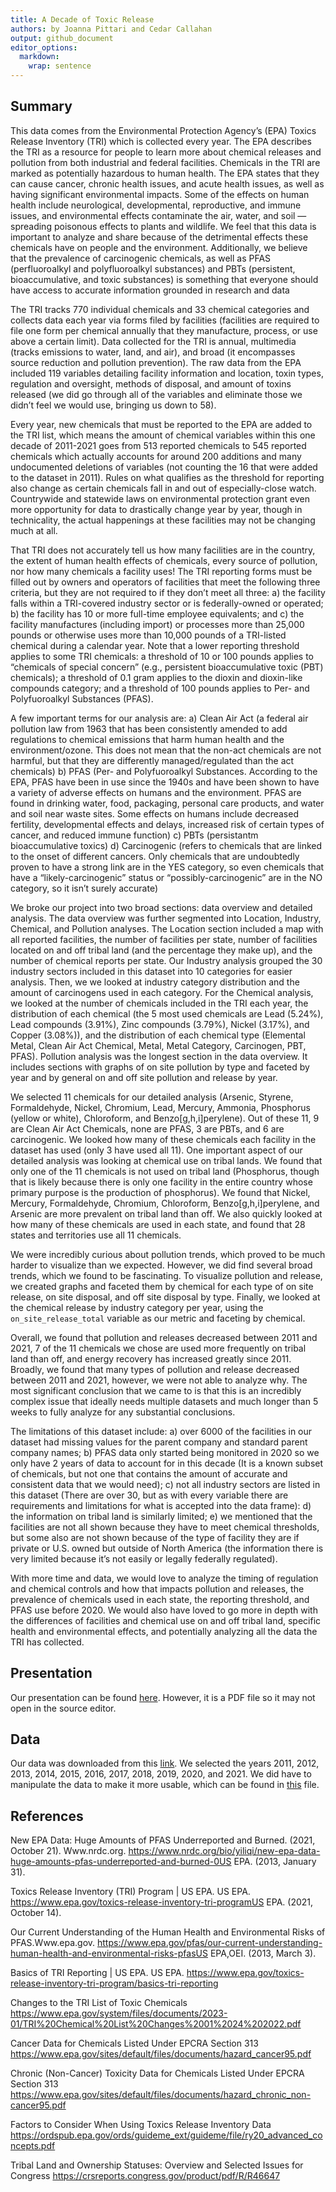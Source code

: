 ```yaml
---
title: A Decade of Toxic Release
authors: by Joanna Pittari and Cedar Callahan
output: github_document
editor_options: 
  markdown: 
    wrap: sentence
---
```


## Summary

This data comes from the Environmental Protection Agency's (EPA) Toxics Release Inventory (TRI) which is collected every year.
The EPA describes the TRI as a resource for people to learn more about chemical releases and pollution from both industrial and federal facilities.
Chemicals in the TRI are marked as potentially hazardous to human health.
The EPA states that they can cause cancer, chronic health issues, and acute health issues, as well as having significant environmental impacts.
Some of the effects on human health include neurological, developmental, reproductive, and immune issues, and environmental effects contaminate the air, water, and soil --- spreading poisonous effects to plants and wildlife.
We feel that this data is important to analyze and share because of the detrimental effects these chemicals have on people and the environment.
Additionally, we believe that the prevalence of carcinogenic chemicals, as well as PFAS (perfluoroalkyl and polyfluoroalkyl substances) and PBTs (persistent, bioaccumulative, and toxic substances) is something that everyone should have access to accurate information grounded in research and data

The TRI tracks 770 individual chemicals and 33 chemical categories and collects data each year via forms filed by facilities (facilities are required to file one form per chemical annually that they manufacture, process, or use above a certain limit).
Data collected for the TRI is annual, multimedia (tracks emissions to water, land, and air), and broad (it encompasses source reduction and pollution prevention).
The raw data from the EPA included 119 variables detailing facility information and location, toxin types, regulation and oversight, methods of disposal, and amount of toxins released (we did go through all of the variables and eliminate those we didn't feel we would use, bringing us down to 58).

Every year, new chemicals that must be reported to the EPA are added to the TRI list, which means the amount of chemical variables within this one decade of 2011-2021 goes from 513 reported chemicals to 545 reported chemicals which actually accounts for around 200 additions and many undocumented deletions of variables (not counting the 16 that were added to the dataset in 2011).
Rules on what qualifies as the threshold for reporting also change as certain chemicals fall in and out of especially-close watch.
Countrywide and statewide laws on environmental protection grant even more opportunity for data to drastically change year by year, though in technicality, the actual happenings at these facilities may not be changing much at all.

That TRI does not accurately tell us how many facilities are in the country, the extent of human health effects of chemicals, every source of pollution, nor how many chemicals a facility uses!
The TRI reporting forms must be filled out by owners and operators of facilities that meet the following three criteria, but they are not required to if they don't meet all three: a) the facility falls within a TRI-covered industry sector or is federally-owned or operated; b) the facility has 10 or more full-time employee equivalents; and c) the facility manufactures (including import) or processes more than 25,000 pounds or otherwise uses more than 10,000 pounds of a TRI-listed chemical during a calendar year.
Note that a lower reporting threshold applies to some TRI chemicals: a threshold of 10 or 100 pounds applies to "chemicals of special concern" (e.g., persistent bioaccumulative toxic (PBT) chemicals); a threshold of 0.1 gram applies to the dioxin and dioxin-like compounds category; and a threshold of 100 pounds applies to Per- and Polyfuoroalkyl Substances (PFAS).

A few important terms for our analysis are: a) Clean Air Act (a federal air pollution law from 1963 that has been consistently amended to add regulations to chemical emissions that harm human health and the environment/ozone. This does not mean that the non-act chemicals are not harmful, but that they are differently managed/regulated than the act chemicals) b) PFAS (Per- and Polyfuoroalkyl Substances. According to the EPA, PFAS have been in use since the 1940s and have been shown to have a variety of adverse effects on humans and the environment. PFAS are found in drinking water, food, packaging, personal care products, and water and soil near waste sites. Some effects on humans include decreased fertility, developmental effects and delays, increased risk of certain types of cancer, and reduced immune function) c) PBTs (persistantm bioaccumulative toxics) d) Carcinogenic (refers to chemicals that are linked to the onset of different cancers. Only chemicals that are undoubtedly proven to have a strong link are in the YES category, so even chemicals that have a "likely-carcinogenic" status or "possibly-carcinogenic" are in the NO category, so it isn't surely accurate)

We broke our project into two broad sections: data overview and detailed analysis.
The data overview was further segmented into Location, Industry, Chemical, and Pollution analyses.
The Location section included a map with all reported facilities, the number of facilities per state, number of facilities located on and off tribal land (and the percentage they make up), and the number of chemical reports per state.
Our Industry analysis grouped the 30 industry sectors included in this dataset into 10 categories for easier analysis.
Then, we we looked at industry category distribution and the amount of carcinogens used in each category.
For the Chemical analysis, we looked at the number of chemicals included in the TRI each year, the distribution of each chemical (the 5 most used chemicals are Lead (5.24%), Lead compounds (3.91%), Zinc compounds (3.79%), Nickel (3.17%), and Copper (3.08%)), and the distribution of each chemical type (Elemental Metal, Clean Air Act Chemical, Metal, Metal Category, Carcinogen, PBT, PFAS).
Pollution analysis was the longest section in the data overview.
It includes sections with graphs of on site pollution by type and faceted by year and by general on and off site pollution and release by year.

We selected 11 chemicals for our detailed analysis (Arsenic, Styrene, Formaldehyde, Nickel, Chromium, Lead, Mercury, Ammonia, Phosphorus (yellow or white), Chloroform, and Benzo[g,h,i]perylene).
Out of these 11, 9 are Clean Air Act Chemicals, none are PFAS, 3 are PBTs, and 6 are carcinogenic.
We looked how many of these chemicals each facility in the dataset has used (only 3 have used all 11).
One important aspect of our detailed analysis was looking at chemical use on tribal lands.
We found that only one of the 11 chemicals is not used on tribal land (Phosphorus, though that is likely because there is only one facility in the entire country whose primary purpose is the production of phosphorus).
We found that Nickel, Mercury, Formaldehyde, Chromium, Chloroform, Benzo[g,h,i]perylene, and Arsenic are more prevalent on tribal land than off.
We also quickly looked at how many of these chemicals are used in each state, and found that 28 states and territories use all 11 chemicals.

We were incredibly curious about pollution trends, which proved to be much harder to visualize than we expected.
However, we did find several broad trends, which we found to be fascinating.
To visualize pollution and release, we created graphs and faceted them by chemical for each type of on site release, on site disposal, and off site disposal by type.
Finally, we looked at the chemical release by industry category per year, using the `on_site_release_total` variable as our metric and faceting by chemical.

Overall, we found that pollution and releases decreased between 2011 and 2021, 7 of the 11 chemicals we chose are used more frequently on tribal land than off, and energy recovery has increased greatly since 2011.
Broadly, we found that many types of pollution and release decreased between 2011 and 2021, however, we were not able to analyze why.
The most significant conclusion that we came to is that this is an incredibly complex issue that ideally needs multiple datasets and much longer than 5 weeks to fully analyze for any substantial conclusions.

The limitations of this dataset include: a) over 6000 of the facilities in our dataset had missing values for the parent company and standard parent company names; b) PFAS data only started being monitored in 2020 so we only have 2 years of data to account for in this decade (It is a known subset of chemicals, but not one that contains the amount of accurate and consistent data that we would need); c) not all industry sectors are listed in this dataset (There are over 30, but as with every variable there are requirements and limitations for what is accepted into the data frame): d) the information on tribal land is similarly limited; e) we mentioned that the facilities are not all shown because they have to meet chemical thresholds, but some also are not shown because of the type of facility they are if private or U.S. owned but outside of North America (the information there is very limited because it's not easily or legally federally regulated).

With more time and data, we would love to analyze the timing of regulation and chemical controls and how that impacts pollution and releases, the prevalence of chemicals used in each state, the reporting threshold, and PFAS use before 2020.
We would also have loved to go more in depth with the differences of facilities and chemical use on and off tribal land, specific health and environmental effects, and potentially analyzing all the data the TRI has collected.

## Presentation

Our presentation can be found [here](presentation/toxic_release_data_slides.pdf).
However, it is a PDF file so it may not open in the source editor.

## Data

Our data was downloaded from this [link](https://www.epa.gov/toxics-release-inventory-tri-program/tri-basic-data-files-calendar-years-1987-present).
We selected the years 2011, 2012, 2013, 2014, 2015, 2016, 2017, 2018, 2019, 2020, and 2021.
We did have to manipulate the data to make it more usable, which can be found in [this](data/uncondensed_data.RMD) file.

## References

New EPA Data: Huge Amounts of PFAS Underreported and Burned.
(2021, October 21).
Www.nrdc.org.
<https://www.nrdc.org/bio/yiliqi/new-epa-data-huge-amounts-pfas-underreported-and-burned-0US> EPA.
(2013, January 31).

Toxics Release Inventory (TRI) Program \| US EPA. US EPA.
<https://www.epa.gov/toxics-release-inventory-tri-programUS> EPA.
(2021, October 14).

Our Current Understanding of the Human Health and Environmental Risks of PFAS.Www.epa.gov.
<https://www.epa.gov/pfas/our-current-understanding-human-health-and-environmental-risks-pfasUS> EPA,OEI.
(2013, March 3).

Basics of TRI Reporting \| US EPA. US EPA.
<https://www.epa.gov/toxics-release-inventory-tri-program/basics-tri-reporting>

Changes to the TRI List of Toxic Chemicals <https://www.epa.gov/system/files/documents/2023-01/TRI%20Chemical%20List%20Changes%2001%2024%202022.pdf>

Cancer Data for Chemicals Listed Under EPCRA Section 313 <https://www.epa.gov/sites/default/files/documents/hazard_cancer95.pdf>

Chronic (Non-Cancer) Toxicity Data for Chemicals Listed Under EPCRA Section 313 <https://www.epa.gov/sites/default/files/documents/hazard_chronic_non-cancer95.pdf>

Factors to Consider When Using Toxics Release Inventory Data <https://ordspub.epa.gov/ords/guideme_ext/guideme/file/ry20_advanced_concepts.pdf>

Tribal Land and Ownership Statuses: Overview and Selected Issues for Congress <https://crsreports.congress.gov/product/pdf/R/R46647>
